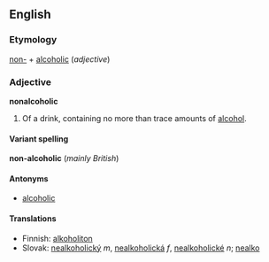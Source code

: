 ==English==
=== Etymology ===
[[non-]] + [[alcoholic]] (''adjective'')

=== Adjective ===
'''nonalcoholic'''
# Of a drink, containing no more than trace amounts of [[alcohol]].

====Variant spelling====
'''non-alcoholic''' (''mainly British'')

==== Antonyms ====
*[[alcoholic]]

==== Translations ====
*Finnish: [[alkoholiton]]
*Slovak: [[nealkoholický]] ''m'', [[nealkoholická]] ''f'', [[nealkoholické]] ''n''; [[nealko]]